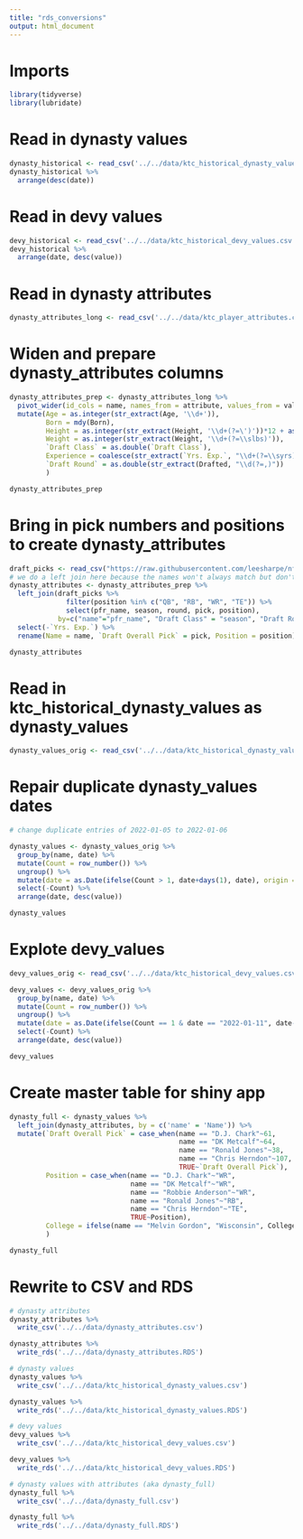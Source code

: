 ```yaml
---
title: "rds_conversions"
output: html_document
---
```


# Imports

```r
library(tidyverse)
library(lubridate)
```

# Read in dynasty values

```r
dynasty_historical <- read_csv('../../data/ktc_historical_dynasty_values.csv')
dynasty_historical %>%
  arrange(desc(date))
```

# Read in devy values

```r
devy_historical <- read_csv('../../data/ktc_historical_devy_values.csv')
devy_historical %>%
  arrange(date, desc(value))
```

# Read in dynasty attributes

```r
dynasty_attributes_long <- read_csv('../../data/ktc_player_attributes.csv')
```

# Widen and prepare dynasty_attributes columns

```r
dynasty_attributes_prep <- dynasty_attributes_long %>% 
  pivot_wider(id_cols = name, names_from = attribute, values_from = value) %>%
  mutate(Age = as.integer(str_extract(Age, '\\d+')),
         Born = mdy(Born),
         Height = as.integer(str_extract(Height, '\\d+(?=\')'))*12 + as.integer(str_extract(Height, '\\d+(?=")')),
         Weight = as.integer(str_extract(Weight, '\\d+(?=\\slbs)')),
         `Draft Class` = as.double(`Draft Class`),
         Experience = coalesce(str_extract(`Yrs. Exp.`, "\\d+(?=\\syrs)"), "1"),
         `Draft Round` = as.double(str_extract(Drafted, "\\d(?=,)"))
         )

dynasty_attributes_prep
```

# Bring in pick numbers and positions to create dynasty_attributes

```r
draft_picks <- read_csv("https://raw.githubusercontent.com/leesharpe/nfldata/master/data/draft_picks.csv")
# we do a left join here because the names won't always match but don't want to lose any nflscrapR rows
dynasty_attributes <- dynasty_attributes_prep %>%
  left_join(draft_picks %>% 
              filter(position %in% c("QB", "RB", "WR", "TE")) %>% 
              select(pfr_name, season, round, pick, position), 
            by=c("name"="pfr_name", "Draft Class" = "season", "Draft Round" = "round")) %>% 
  select(-`Yrs. Exp.`) %>% 
  rename(Name = name, `Draft Overall Pick` = pick, Position = position)

dynasty_attributes
```

# Read in ktc_historical_dynasty_values as dynasty_values

```r
dynasty_values_orig <- read_csv('../../data/ktc_historical_dynasty_values.csv')
```

# Repair duplicate dynasty_values dates

```r
# change duplicate entries of 2022-01-05 to 2022-01-06 

dynasty_values <- dynasty_values_orig %>%
  group_by(name, date) %>%
  mutate(Count = row_number()) %>%
  ungroup() %>%
  mutate(date = as.Date(ifelse(Count > 1, date+days(1), date), origin = "1970-01-01")) %>%
  select(-Count) %>%
  arrange(date, desc(value))

dynasty_values
```

# Explote devy_values

```r
devy_values_orig <- read_csv('../../data/ktc_historical_devy_values.csv')
```

```r
devy_values <- devy_values_orig %>%
  group_by(name, date) %>%
  mutate(Count = row_number()) %>%
  ungroup() %>%
  mutate(date = as.Date(ifelse(Count == 1 & date == "2022-01-11", date-days(1), date), origin = "1970-01-01")) %>%
  select(-Count) %>%
  arrange(date, desc(value))

devy_values
```

# Create master table for shiny app

```r
dynasty_full <- dynasty_values %>%
  left_join(dynasty_attributes, by = c('name' = 'Name')) %>% 
  mutate(`Draft Overall Pick` = case_when(name == "D.J. Chark"~61, 
                                          name == "DK Metcalf"~64,
                                          name == "Ronald Jones"~38,
                                          name == "Chris Herndon"~107,
                                          TRUE~`Draft Overall Pick`),
         Position = case_when(name == "D.J. Chark"~"WR",
                              name == "DK Metcalf"~"WR",
                              name == "Robbie Anderson"~"WR",
                              name == "Ronald Jones"~"RB",
                              name == "Chris Herndon"~"TE",
                              TRUE~Position),
         College = ifelse(name == "Melvin Gordon", "Wisconsin", College)
         )

dynasty_full
```


# Rewrite to CSV and RDS

```r
# dynasty attributes
dynasty_attributes %>% 
  write_csv('../../data/dynasty_attributes.csv')

dynasty_attributes %>% 
  write_rds('../../data/dynasty_attributes.RDS')

# dynasty values
dynasty_values %>% 
  write_csv('../../data/ktc_historical_dynasty_values.csv')

dynasty_values %>% 
  write_rds('../../data/ktc_historical_dynasty_values.RDS')

# devy values
devy_values %>% 
  write_csv('../../data/ktc_historical_devy_values.csv')

devy_values %>% 
  write_rds('../../data/ktc_historical_devy_values.RDS')

# dynasty values with attributes (aka dynasty_full)
dynasty_full %>%
  write_csv('../../data/dynasty_full.csv')

dynasty_full %>%
  write_rds('../../data/dynasty_full.RDS')

```

